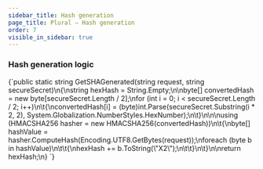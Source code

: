 ```yaml
---
sidebar_title: Hash generation
page_title: Plural — Hash generation
order: 7
visible_in_sidebar: true
---
```


### Hash generation logic

<CodeBlockWithCopy language="csharp">
    {`public static string GetSHAGenerated(string request, string secureSecret)\n{\nstring hexHash = String.Empty;\n\nbyte[] convertedHash = new byte[secureSecret.Length / 2];\nfor (int i = 0; i < secureSecret.Length / 2; i++)\n\t{\nconvertedHash[i] = (byte)int.Parse(secureSecret.Substring(i * 2, 2), System.Globalization.NumberStyles.HexNumber);\n\t}\n\n\nusing (HMACSHA256 hasher = new HMACSHA256(convertedHash))\n\t{\nbyte[] hashValue = hasher.ComputeHash(Encoding.UTF8.GetBytes(request));\nforeach (byte b in hashValue)\n\t\t{\nhexHash += b.ToString(\"X2\");\n\t\t}\n\t}\n\nreturn hexHash;\n}
`}
</CodeBlockWithCopy>

<WasPageHelpful />
